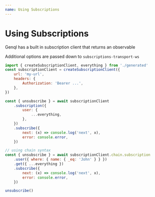 ```yaml
---
name: Using Subscriptions
---
```


# Using Subscriptions

Genql has a built in subscription client that returns an observable

Additional options are passed down to `subscriptions-transport-ws`

```js
import { createSubscriptionClient, everything } from './generated'
const subscriptionClient = createSubscriptionClient({
    url: 'my-url',
    headers: {
        Authorization: 'Bearer ...',
    },
})

const { unsubscribe } = await subscriptionClient
    .subscription({
        user: {
            ...everything,
        },
    })
    .subscribe({
        next: (x) => console.log('next', x),
        error: console.error,
    })

// using chain syntax
const { unsubscribe } = await subscriptionClient.chain.subscription
    .user({ where: { name: { _eq: 'John' } } })
    .get({ ...everything })
    .subscribe({
        next: (x) => console.log('next', x),
        error: console.error,
    })

unsubscribe()
```
